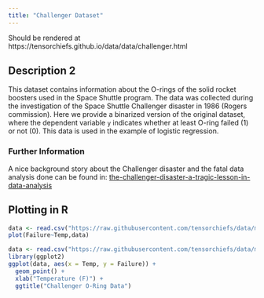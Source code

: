 ```yaml
---
title: "Challenger Dataset"
---
```


Should be rendered at https://tensorchiefs.github.io/data/data/challenger.html

## Description 2

This dataset contains information about the O-rings of the solid rocket boosters used in the Space Shuttle program. The data was collected during the investigation of the Space Shuttle Challenger disaster in 1986 (Rogers commission). Here we provide a binarized version of the original dataset, where the dependent variable `y` indicates whether at least O-ring failed (1) or not (0). This data is used in the example of logistic regression.

### Further Information

A nice background story about the Challenger disaster and the fatal data analysis done can be found in: [the-challenger-disaster-a-tragic-lesson-in-data-analysis](https://homafiles.info/2016/06/06/the-challenger-disaster-a-tragic-lesson-in-data-analysis/)

## Plotting in R

```r
data <- read.csv("https://raw.githubusercontent.com/tensorchiefs/data/main/data/challenger.csv", stringsAsFactors = FALSE)
plot(Failure~Temp,data)
```

```r
data <- read.csv("https://raw.githubusercontent.com/tensorchiefs/data/main/data/challenger.csv", stringsAsFactors = FALSE)
library(ggplot2)
ggplot(data, aes(x = Temp, y = Failure)) +
  geom_point() + 
  xlab("Temperature (F)") +
  ggtitle("Challenger O-Ring Data")
```
